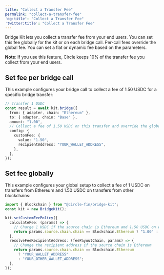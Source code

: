 ```yaml
---
title: "Collect a Transfer Fee"
permalink: "collect-a-transfer-fee"
'og:title': "Collect a Transfer Fee"
'twitter:title': "Collect a Transfer Fee"
---
```


Bridge Kit lets you collect a transfer fee from your end users. You can set this
fee globally for the kit or on each bridge call. Per-call fees override the
global fee. You can set a flat or dynamic fee based on the parameters.

<Note>

**Note**: If you use this feature, Circle keeps 10% of the transfer fee you
collect from your end users.

</Note>

## Set fee per bridge call

This example configures your bridge call to collect a fee of 1.50 USDC for a
specific bridge transfer:


```typescript Typescript
// Transfer 1 USDC
const result = await kit.bridge({
  from: { adapter, chain: "Ethereum" },
  to: { adapter, chain: "Base" },
  amount: "1.00",
  // Collect a fee of 1.50 USDC on this transfer and override the global fee, if set
  config: {
    customFee: {
      value: "1.50",
      recipientAddress: "YOUR_WALLET_ADDRESS",
    },
  },
});
```

## Set fee globally

This example configures your global setup to collect a fee of 1 USDC on
transfers from Ethereum and 1.50 USDC on transfers from other blockchains:



```typescript Typescript
import { Blockchain } from "@circle-fin/bridge-kit";
const kit = new BridgeKit();

kit.setCustomFeePolicy({
  calculateFee: (params) => {
    // Charge 1 USDC if the source chain is Ethereum and 1.50 USDC on other blockchains
    return params.source.chain.chain == Blockchain.Ethereum ? "1.00" : "1.50";
  },
  resolveFeeRecipientAddress: (feePayoutChain, params) => {
    // Change the recipient address if the source chain is Ethereum
    return params.source.chain.chain == Blockchain.Ethereum
      ? "YOUR_WALLET_ADDRESS"
      : "YOUR_OTHER_WALLET_ADDRESS";
  },
});
```